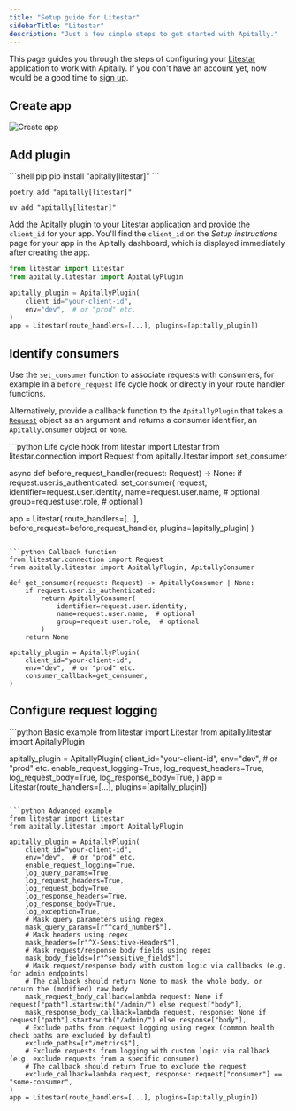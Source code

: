```yaml
---
title: "Setup guide for Litestar"
sidebarTitle: "Litestar"
description: "Just a few simple steps to get started with Apitally."
---
```



This page guides you through the steps of configuring your [Litestar](https://litestar.dev/) application to work with Apitally. If you don't have an account yet, now would be a good time to [sign up](https://app.apitally.io/?signup).

<SetupGuideStartSnippet framework="Litestar" />

## Create app

<CreateAppSnippet1 framework="Litestar" />

<img src="https://assets.apitally.io/docs/2025-07-08/create-app.webp" alt="Create app" className="rounded-xl" />

<CreateAppSnippet2 />

## Add plugin

<AddMiddlewarePythonSnippet framework="Litestar" extra="litestar" />

<CodeGroup>
```shell pip
pip install "apitally[litestar]"
```

```shell poetry
poetry add "apitally[litestar]"
```

```shell uv
uv add "apitally[litestar]"
```
</CodeGroup>

Add the Apitally plugin to your Litestar application and provide the `client_id` for your app.
You'll find the `client_id` on the _Setup instructions_ page for your app in the Apitally dashboard, which is displayed immediately after creating the app.

```python
from litestar import Litestar
from apitally.litestar import ApitallyPlugin

apitally_plugin = ApitallyPlugin(
    client_id="your-client-id",
    env="dev",  # or "prod" etc.
)
app = Litestar(route_handlers=[...], plugins=[apitally_plugin])
```

<div style={{ marginTop: "-0.5rem" }}>
  <Snippet file="add-middleware-check.mdx" />
</div>

## Identify consumers

<Snippet file="identify-consumers.mdx" />

Use the `set_consumer` function to associate requests with consumers, for example in a `before_request` life cycle hook or directly in your route handler functions.

Alternatively, provide a callback function to the `ApitallyPlugin` that takes a [`Request`](https://docs.litestar.dev/latest/reference/connection.html#litestar.connection.Request) object as an argument and returns a consumer identifier, an `ApitallyConsumer` object or `None`.

<CodeGroup>
```python Life cycle hook
from litestar import Litestar
from litestar.connection import Request
from apitally.litestar import set_consumer

async def before_request_handler(request: Request) -> None:
    if request.user.is_authenticated:
        set_consumer(
            request,
            identifier=request.user.identity,
            name=request.user.name,  # optional
            group=request.user.role,  # optional
        )

app = Litestar(
    route_handlers=[...],
    before_request=before_request_handler,
    plugins=[apitally_plugin]
)
```

```python Callback function
from litestar.connection import Request
from apitally.litestar import ApitallyPlugin, ApitallyConsumer

def get_consumer(request: Request) -> ApitallyConsumer | None:
    if request.user.is_authenticated:
        return ApitallyConsumer(
            identifier=request.user.identity,
            name=request.user.name,  # optional
            group=request.user.role,  # optional
        )
    return None

apitally_plugin = ApitallyPlugin(
    client_id="your-client-id",
    env="dev",  # or "prod" etc.
    consumer_callback=get_consumer,
)
```
</CodeGroup>

<Snippet file="identify-consumers-check.mdx" />

## Configure request logging

<RequestLoggingConfigSnippet language="python" />

<CodeGroup>
```python Basic example
from litestar import Litestar
from apitally.litestar import ApitallyPlugin

apitally_plugin = ApitallyPlugin(
    client_id="your-client-id",
    env="dev",  # or "prod" etc.
    enable_request_logging=True,
    log_request_headers=True,
    log_request_body=True,
    log_response_body=True,
)
app = Litestar(route_handlers=[...], plugins=[apitally_plugin])
```

```python Advanced example
from litestar import Litestar
from apitally.litestar import ApitallyPlugin

apitally_plugin = ApitallyPlugin(
    client_id="your-client-id",
    env="dev",  # or "prod" etc.
    enable_request_logging=True,
    log_query_params=True,
    log_request_headers=True,
    log_request_body=True,
    log_response_headers=True,
    log_response_body=True,
    log_exception=True,
    # Mask query parameters using regex
    mask_query_params=[r"^card_number$"],
    # Mask headers using regex
    mask_headers=[r"^X-Sensitive-Header$"],
    # Mask request/response body fields using regex
    mask_body_fields=[r"^sensitive_field$"],
    # Mask request/response body with custom logic via callbacks (e.g. for admin endpoints)
    # The callback should return None to mask the whole body, or return the (modified) raw body
    mask_request_body_callback=lambda request: None if request["path"].startswith("/admin/") else request["body"],
    mask_response_body_callback=lambda request, response: None if request["path"].startswith("/admin/") else response["body"],
    # Exclude paths from request logging using regex (common health check paths are excluded by default)
    exclude_paths=[r"/metrics$"],
    # Exclude requests from logging with custom logic via callback (e.g. exclude requests from a specific consumer)
    # The callback should return True to exclude the request
    exclude_callback=lambda request, response: request["consumer"] == "some-consumer",
)
app = Litestar(route_handlers=[...], plugins=[apitally_plugin])
```
</CodeGroup>
